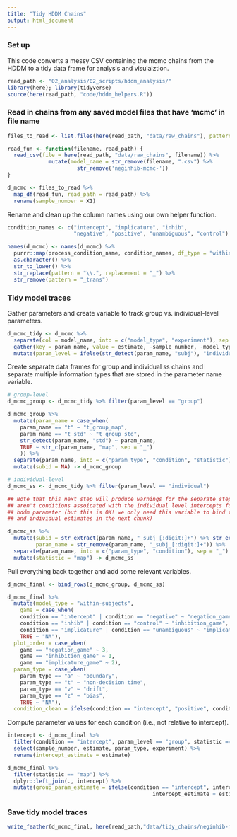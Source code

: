 ```yaml
---
title: "Tidy HDDM Chains"
output: html_document
---
```


### Set up

This code converts a messy CSV containing the mcmc chains from the HDDM to a tidy data frame for analysis and visulaiztion. 

```r
read_path <- "02_analysis/02_scripts/hddm_analysis/"
library(here); library(tidyverse)
source(here(read_path, "code/hddm_helpers.R"))
```

### Read in chains from any saved model files that have 'mcmc' in file name

```r
files_to_read <- list.files(here(read_path, "data/raw_chains"), pattern = ".csv")

read_fun <- function(filename, read_path) {
  read_csv(file = here(read_path, "data/raw_chains", filename)) %>% 
             mutate(model_name = str_remove(filename, ".csv") %>% 
                      str_remove('neginhib-mcmc-'))
}

d_mcmc <- files_to_read %>% 
  map_df(read_fun, read_path = read_path) %>% 
  rename(sample_number = X1)
```

Rename and clean up the column names using our own helper function. 

```r
condition_names <- c("intercept", "implicature", "inhib", 
                     "negative", "positive", "unambiguous", "control")

names(d_mcmc) <- names(d_mcmc) %>% 
  purrr::map(process_condition_name, condition_names, df_type = "within") %>% 
  as.character() %>% 
  str_to_lower() %>% 
  str_replace(pattern = "\\.", replacement = "_") %>% 
  str_remove(pattern = "_trans")
```

### Tidy model traces

Gather parameters and create variable to track group vs. individual-level parameters. 

```r
d_mcmc_tidy <- d_mcmc %>% 
  separate(col = model_name, into = c("model_type", "experiment"), sep = '-ndt-') %>% 
  gather(key = param_name, value = estimate, -sample_number, -model_type, -experiment) %>% 
  mutate(param_level = ifelse(str_detect(param_name, "subj"), "individual", "group")) 
```

Create separate data frames for group and individual ss chains and separate multiple information types that are stored in the parameter name variable.

```r
# group-level 
d_mcmc_group <- d_mcmc_tidy %>% filter(param_level == "group")

d_mcmc_group %>%
  mutate(param_name = case_when(
    param_name == "t" ~ "t_group_map",
    param_name == "t_std" ~ "t_group_std",
    str_detect(param_name, "std") ~ param_name, 
    TRUE ~ str_c(param_name, "map", sep = "_")
    )) %>% 
  separate(param_name, into = c("param_type", "condition", "statistic"), sep = "_") %>% 
  mutate(subid = NA) -> d_mcmc_group

# individual-level 
d_mcmc_ss <- d_mcmc_tidy %>% filter(param_level == "individual")

## Note that this next step will produce warnings for the separate step since there
## aren't conditions assoicated with the individual level intercepts for each 
## hddm parameter (but this is OK! we only need this variable to bind the group
## and individual estimates in the next chunk)

d_mcmc_ss %>% 
  mutate(subid = str_extract(param_name, "_subj_[:digit:]+") %>% str_extract("[:digit:]+"),
         param_name = str_remove(param_name, "_subj_[:digit:]+")) %>% 
  separate(param_name, into = c("param_type", "condition"), sep = "_") %>% 
  mutate(statistic = "map") -> d_mcmc_ss
```

Pull everything back together and add some relevant variables.

```r
d_mcmc_final <- bind_rows(d_mcmc_group, d_mcmc_ss)

d_mcmc_final %>% 
  mutate(model_type = "within-subjects",
    game = case_when(
    condition == "intercept" | condition == "negative" ~ "negation_game",
    condition == "inhib" | condition == "control" ~ "inhibition_game",
    condition == "implicature" | condition == "unambiguous" ~ "implicature_game",
    TRUE ~ "NA"),
  plot_order = case_when(
    game == "negation_game" ~ 3,
    game == "inhibition_game" ~ 1,
    game == "implicature_game" ~ 2),
  param_type = case_when(
    param_type == "a" ~ "boundary",
    param_type == "t" ~ "non-decision time",
    param_type == "v" ~ "drift",
    param_type == "z" ~ "bias",
    TRUE ~ "NA"),
  condition_clean = ifelse(condition == "intercept", "positive", condition)) -> d_mcmc_final
```

Compute parameter values for each condition (i.e., not relative to intercept).

```r
intercept <- d_mcmc_final %>% 
  filter(condition == "intercept", param_level == "group", statistic == "map") %>% 
  select(sample_number, estimate, param_type, experiment) %>% 
  rename(intercept_estimate = estimate)

d_mcmc_final %>% 
  filter(statistic == "map") %>%
  dplyr::left_join(., intercept) %>% 
  mutate(group_param_estimate = ifelse(condition == "intercept", intercept_estimate, 
                                              intercept_estimate + estimate)) -> d_mcmc_final
```

### Save tidy model traces

```r
write_feather(d_mcmc_final, here(read_path,"data/tidy_chains/neginhib-mcmc-tidy-all.feather"))
```
